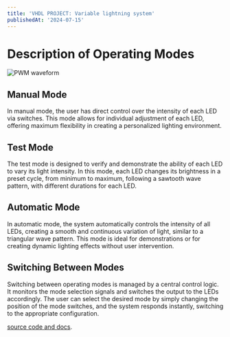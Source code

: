 ```yaml
---
title: 'VHDL PROJECT: Variable lightning system'
publishedAt: '2024-07-15'
---
```


# Description of Operating Modes

![PWM waveform](https://cdn.sparkfun.com/assets/f/9/c/8/a/512e869bce395fbc64000002.JPG)

## Manual Mode

In manual mode, the user has direct control over the intensity of each LED via switches. This mode allows for individual adjustment of each LED, offering maximum flexibility in creating a personalized lighting environment.

## Test Mode

The test mode is designed to verify and demonstrate the ability of each LED to vary its light intensity. In this mode, each LED changes its brightness in a preset cycle, from minimum to maximum, following a sawtooth wave pattern, with different durations for each LED.

## Automatic Mode

In automatic mode, the system automatically controls the intensity of all LEDs, creating a smooth and continuous variation of light, similar to a triangular wave pattern. This mode is ideal for demonstrations or for creating dynamic lighting effects without user intervention.

## Switching Between Modes

Switching between operating modes is managed by a central control logic. It monitors the mode selection signals and switches the output to the LEDs accordingly. The user can select the desired mode by simply changing the position of the mode switches, and the system responds instantly, switching to the appropriate configuration.

[source code and docs](https://github.com/tothantonio/UTCN/tree/main/First_Year/PSN/VHDL%20project).